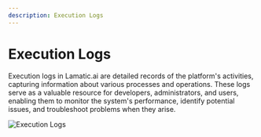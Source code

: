 ```yaml
---
description: Execution Logs
---
```


# Execution Logs

Execution logs in Lamatic.ai are detailed records of the platform's activities, capturing information about various processes and operations. These logs serve as a valuable resource for developers, administrators, and users, enabling them to monitor the system's performance, identify potential issues, and troubleshoot problems when they arise.

![Execution Logs](/assets/logs.png)